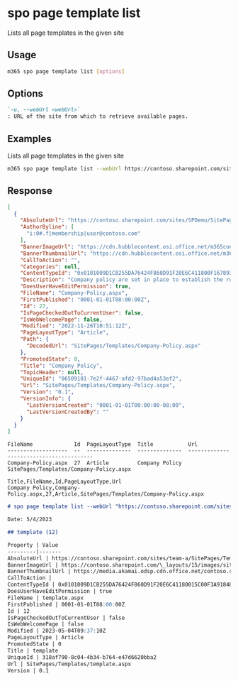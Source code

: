 
# spo page template list

Lists all page templates in the given site

## Usage

```sh
m365 spo page template list [options]
```

## Options

```md definition-list
`-u, --webUrl <webUrl>`
: URL of the site from which to retrieve available pages.
```

<Global />

## Examples

Lists all page templates in the given site

```sh
m365 spo page template list --webUrl https://contoso.sharepoint.com/sites/team-a
```

## Response

<Tabs>
  <TabItem value="JSON">

  ```json
  [
    {
      "AbsoluteUrl": "https://contoso.sharepoint.com/sites/SPDemo/SitePages/Templates/Company-Policy.aspx",
      "AuthorByline": [
        "i:0#.f|membership|user@contoso.com"
      ],
      "BannerImageUrl": "https://cdn.hubblecontent.osi.office.net/m365content/publish/d22d83c8-3fb2-4168-8902-a29dc31e95b1/thumbnails/large.jpg?file=1131975775.jpg",
      "BannerThumbnailUrl": "https://cdn.hubblecontent.osi.office.net/m365content/publish/d22d83c8-3fb2-4168-8902-a29dc31e95b1/thumbnails/large.jpg?file=1131975775.jpg",
      "CallToAction": "",
      "Categories": null,
      "ContentTypeId": "0x0101009D1CB255DA76424F860D91F20E6C411800F1678937A82C3142BEF3C962300813B5",
      "Description": "Company policy are set in place to establish the rules of conduct within an organization, outlining the responsibilities of both employees and employers. The management of company policy and procedures aim to protect the rights of workers as well as…",
      "DoesUserHaveEditPermission": true,
      "FileName": "Company-Policy.aspx",
      "FirstPublished": "0001-01-01T08:00:00Z",
      "Id": 27,
      "IsPageCheckedOutToCurrentUser": false,
      "IsWebWelcomePage": false,
      "Modified": "2022-11-26T10:51:12Z",
      "PageLayoutType": "Article",
      "Path": {
        "DecodedUrl": "SitePages/Templates/Company-Policy.aspx"
      },
      "PromotedState": 0,
      "Title": "Company Policy",
      "TopicHeader": null,
      "UniqueId": "06509101-7e2f-4467-afd2-97bad4a53ef2",
      "Url": "SitePages/Templates/Company-Policy.aspx",
      "Version": "0.1",
      "VersionInfo": {
        "LastVersionCreated": "0001-01-01T00:00:00-08:00",
        "LastVersionCreatedBy": ""
      }
    }
  ]
  ```

  </TabItem>
  <TabItem value="Text">

  ```text
  FileName             Id  PageLayoutType  Title           Url
  -------------------  --  --------------  --------------  ----------------------------------------
  Company-Policy.aspx  27  Article         Company Policy  SitePages/Templates/Company-Policy.aspx
  ```

  </TabItem>
  <TabItem value="CSV">

  ```csv
  Title,FileName,Id,PageLayoutType,Url
  Company Policy,Company-Policy.aspx,27,Article,SitePages/Templates/Company-Policy.aspx
  ```

  </TabItem>
  <TabItem value="Markdown">

  ```md
  # spo page template list --webUrl "https://contoso.sharepoint.com/sites/team-a"

  Date: 5/4/2023

  ## template (12)

  Property | Value
  ---------|-------
  AbsoluteUrl | https://contoso.sharepoint.com/sites/team-a/SitePages/Templates/Company-Policy.aspx
  BannerImageUrl | https://contoso.sharepoint.com/\_layouts/15/images/sitepagethumbnail.png
  BannerThumbnailUrl | https://media.akamai.odsp.cdn.office.net/contoso.sharepoint.com/\_layouts/15/images/sitepagethumbnail.png
  CallToAction | 
  ContentTypeId | 0x0101009D1CB255DA76424F860D91F20E6C41180015C00F3A91848C479243E57A8317E76E
  DoesUserHaveEditPermission | true
  FileName | template.aspx
  FirstPublished | 0001-01-01T08:00:00Z
  Id | 12
  IsPageCheckedOutToCurrentUser | false
  IsWebWelcomePage | false
  Modified | 2023-05-04T09:37:10Z
  PageLayoutType | Article
  PromotedState | 0
  Title | template
  UniqueId | 318af790-8c04-4b34-b764-e47d6620bba2
  Url | SitePages/Templates/template.aspx
  Version | 0.1
  ```

  </TabItem>
</Tabs>

